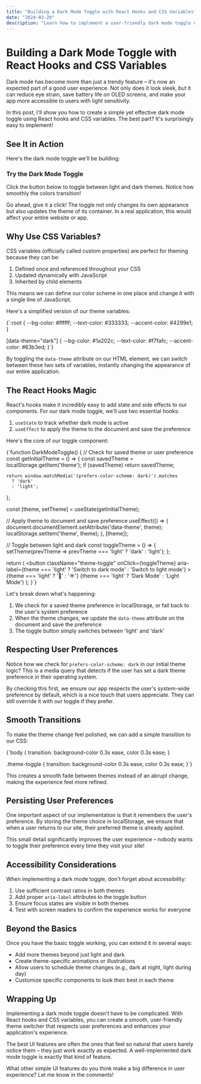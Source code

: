 ```yaml
---
title: "Building a Dark Mode Toggle with React Hooks and CSS Variables"
date: "2024-03-20"
description: "Learn how to implement a user-friendly dark mode toggle using React's useState and useEffect hooks combined with CSS variables"
---
```



# Building a Dark Mode Toggle with React Hooks and CSS Variables

Dark mode has become more than just a trendy feature – it's now an expected part of a good user experience. Not only does it look sleek, but it can reduce eye strain, save battery life on OLED screens, and make your app more accessible to users with light sensitivity.

In this post, I'll show you how to create a simple yet effective dark mode toggle using React hooks and CSS variables. The best part? It's surprisingly easy to implement!

## See It in Action

Here's the dark mode toggle we'll be building:

<div className="demo-container">
  <h3 className="demo-title">Try the Dark Mode Toggle</h3>
  <p className="demo-text">
    Click the button below to toggle between light and dark themes. Notice how
    smoothly the colors transition!
  </p>
  <DarkModeToggle />
</div>

Go ahead, give it a click! The toggle not only changes its own appearance but also updates the theme of its container. In a real application, this would affect your entire website or app.

## Why Use CSS Variables?

CSS variables (officially called custom properties) are perfect for theming because they can be:

1. Defined once and referenced throughout your CSS
2. Updated dynamically with JavaScript
3. Inherited by child elements

This means we can define our color scheme in one place and change it with a single line of JavaScript.

Here's a simplified version of our theme variables:

<SyntaxHighlighter language="css" style={a11yDark}>
{`:root {
  --bg-color: #ffffff;
  --text-color: #333333;
  --accent-color: #4299e1;
}

[data-theme="dark"] {
--bg-color: #1a202c;
--text-color: #f7fafc;
--accent-color: #63b3ed;
}`}

</SyntaxHighlighter>

By toggling the `data-theme` attribute on our HTML element, we can switch between these two sets of variables, instantly changing the appearance of our entire application.

## The React Hooks Magic

React's hooks make it incredibly easy to add state and side effects to our components. For our dark mode toggle, we'll use two essential hooks:

1. `useState` to track whether dark mode is active
2. `useEffect` to apply the theme to the document and save the preference

Here's the core of our toggle component:

<SyntaxHighlighter language="jsx" style={a11yDark}>
{`function DarkModeToggle() {
  // Check for saved theme or user preference
  const getInitialTheme = () => {
    const savedTheme = localStorage.getItem('theme');
    if (savedTheme) return savedTheme;
    
    return window.matchMedia('(prefers-color-scheme: dark)').matches 
      ? 'dark' 
      : 'light';
  };

const [theme, setTheme] = useState(getInitialTheme);

// Apply theme to document and save preference
useEffect(() => {
document.documentElement.setAttribute('data-theme', theme);
localStorage.setItem('theme', theme);
}, [theme]);

// Toggle between light and dark
const toggleTheme = () => {
setTheme(prevTheme => prevTheme === 'light' ? 'dark' : 'light');
};

return (
<button
className="theme-toggle"
onClick={toggleTheme}
aria-label={theme === 'light' ? 'Switch to dark mode' : 'Switch to light mode'} >
{theme === 'light' ? '🌙' : '☀️'}
{theme === 'light' ? 'Dark Mode' : 'Light Mode'}
</button>
);
}`}

</SyntaxHighlighter>

Let's break down what's happening:

1. We check for a saved theme preference in localStorage, or fall back to the user's system preference
2. When the theme changes, we update the `data-theme` attribute on the document and save the preference
3. The toggle button simply switches between 'light' and 'dark'

## Respecting User Preferences

Notice how we check for `prefers-color-scheme: dark` in our initial theme logic? This is a media query that detects if the user has set a dark theme preference in their operating system.

By checking this first, we ensure our app respects the user's system-wide preference by default, which is a nice touch that users appreciate. They can still override it with our toggle if they prefer.

## Smooth Transitions

To make the theme change feel polished, we can add a simple transition to our CSS:

<SyntaxHighlighter language="css" style={a11yDark}>
{`body {
  transition: background-color 0.3s ease, color 0.3s ease;
}

.theme-toggle {
transition: background-color 0.3s ease, color 0.3s ease;
}`}

</SyntaxHighlighter>

This creates a smooth fade between themes instead of an abrupt change, making the experience feel more refined.

## Persisting User Preferences

One important aspect of our implementation is that it remembers the user's preference. By storing the theme choice in localStorage, we ensure that when a user returns to our site, their preferred theme is already applied.

This small detail significantly improves the user experience – nobody wants to toggle their preference every time they visit your site!

## Accessibility Considerations

When implementing a dark mode toggle, don't forget about accessibility:

1. Use sufficient contrast ratios in both themes
2. Add proper `aria-label` attributes to the toggle button
3. Ensure focus states are visible in both themes
4. Test with screen readers to confirm the experience works for everyone

## Beyond the Basics

Once you have the basic toggle working, you can extend it in several ways:

- Add more themes beyond just light and dark
- Create theme-specific animations or illustrations
- Allow users to schedule theme changes (e.g., dark at night, light during day)
- Customize specific components to look their best in each theme

## Wrapping Up

Implementing a dark mode toggle doesn't have to be complicated. With React hooks and CSS variables, you can create a smooth, user-friendly theme switcher that respects user preferences and enhances your application's experience.

The best UI features are often the ones that feel so natural that users barely notice them – they just work exactly as expected. A well-implemented dark mode toggle is exactly that kind of feature.

What other simple UI features do you think make a big difference in user experience? Let me know in the comments!
